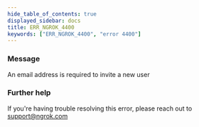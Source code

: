 ```yaml
---
hide_table_of_contents: true
displayed_sidebar: docs
title: ERR_NGROK_4400
keywords: ["ERR_NGROK_4400", "error 4400"]
---
```


### Message

An email address is required to invite a new user

### Further help

If you're having trouble resolving this error, please reach out to [support@ngrok.com](mailto:support@ngrok.com?subject=Help%20with%20ERR_NGROK_4400)
